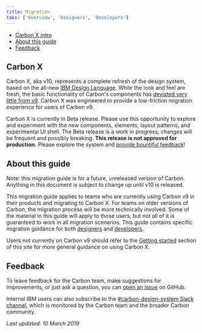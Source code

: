 ```yaml
---
title: Migration
tabs: ['Overview', 'Designers', 'Developers']
---
```


<AnchorLinks>

- [Carbon X intro](#carbon-x-intro)
- [About this guide](#about-this-guide)
- [Feedback](#feedback) 

</AnchorLinks>

## Carbon X

Carbon X, aka v10, represents a complete refresh of the design system, based on the all-new [IBM Design Language](https://www.ibm.com/design/language/). While the look and feel are fresh, the basic functionality of Carbon's components has [deviated very little from v9](https://github.com/IBM/carbon-components/releases). Carbon X was engineered to provide a low-friction migration experience for users of Carbon v9.

Carbon X is currently in Beta release. Please use this opportunity to explore and experiment with the new components, elements, layout patterns, and experimental UI shell. The Beta release is a work in progress; changes will be frequent and possibly breaking. **This release is not approved for production.** Please explore the system and [provide bountiful feedback](/help/support#github-issues)!

## About this guide

Note: this migration guide is for a future, unreleased version of Carbon. Anything in this document is subject to change up until v10 is released.

This migration guide applies to teams who are currently using Carbon v9 in their products and migrating to Carbon X. For teams on older versions of Carbon, the migration process will be more technically involved. Some of the material in this guide will apply to those users, but not all of it is guaranteed to work in all migration scenarios. This guide contains specific migration guidance for both [designers](designers) and [developers](developers).

Users not currently on Carbon v9 should refer to the [Getting started](/getting-started/about-carbon) section of this site for more general guidance on using Carbon X.

<!-- ## Rollout plan

- **Mid-February 2019:** Beta release - current
- **Mid-March 2019:** Production release

### Adoption and activation sessions

<p>The IBM Design core team is establishing an adoption and activation program. A new <a href="https://w3.ibm.com/design/essentials" target="blank">IBM Design Essentials</a> course is available, and teams will receive either in-person or remote education before (or soon after) the Production release of Carbon X. The Carbon team will share news on Slack, Connections, and in the IBM Design Town Hall as well.</p>

-->

## Feedback

To leave feedback for the Carbon team, make suggestions for improvements, or just ask a question, you can [open an issue](https://github.com/carbon-design-system/carbon-website/issues/new?template=feedback.md&labels=feedback&title=User+feedback+for+Migration+Overview+page) on GitHub.

Internal IBM users can also subscribe to the [#carbon-design-system Slack channel](https://ibm-studios.slack.com/messages/C0M053VPT/details/), which is monitored by the Carbon team and the broader Carbon community.


_Last updated: 10 March 2019_
